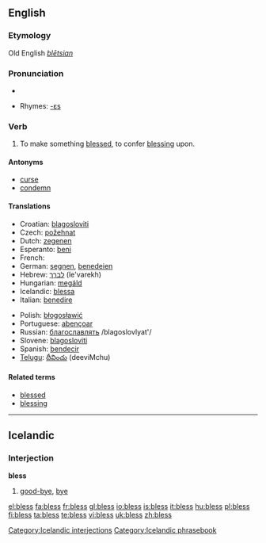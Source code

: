 ==English==

===Etymology===
Old English ''[[blētsian]]''

===Pronunciation===
*{{audio|en-us-bless.ogg|Audio (US)}}

*Rhymes: [[Rhymes:English:-ɛs|-ɛs]]

===Verb===
{{en-verb|bless|es}}

# To make something [[blessed]], to confer [[blessing]] upon.

====Antonyms====
*[[curse]]
*[[condemn]]

====Translations====
{{top}}
*Croatian: [[blagosloviti]]
*Czech: [[požehnat]]
*Dutch: [[zegenen]]
*Esperanto: [[beni]]
*French: {{t|fr|bénir}}
*German: [[segnen]], [[benedeien]] {{obsolete}}
*Hebrew: [[לברך]] (le'varekh)
*Hungarian: [[megáld]] 
*Icelandic: [[blessa]]
*Italian: [[benedire]]
{{mid}}
*Polish: [[błogosławić]]
*Portuguese: [[abençoar]]
*Russian: [[благославлять]] /blagoslovlyat'/
*Slovene: [[blagosloviti]]
*Spanish: [[bendecir]]
*[[Telugu]]: [[దీవించు]] (deeviMchu)
{{bottom}}

====Related terms====
*[[blessed]]
*[[blessing]]

----

==Icelandic==

===Interjection===
'''bless'''

# [[good-bye]], [[bye]]

[[Category:Icelandic interjections]]
[[Category:Icelandic phrasebook]]

[[el:bless]]
[[fa:bless]]
[[fr:bless]]
[[gl:bless]]
[[io:bless]]
[[is:bless]]
[[it:bless]]
[[hu:bless]]
[[pl:bless]]
[[fi:bless]]
[[ta:bless]]
[[te:bless]]
[[vi:bless]]
[[uk:bless]]
[[zh:bless]]